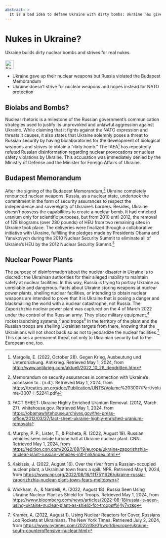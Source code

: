 ```yaml
---
abstract: > 
  It is a bad idea to defame Ukraine with dirty bombs: Ukraine has given up its nukes and Russia has broken the Budapest Memorandum.
---
```


# Nukes in Ukraine? {#sec-nukes-ukraine}

::: {.callout-caution title=„Myth“}
Ukraine builds dirty nuclear bombs and strives for real nukes.
[<br></br>![Search for topic in EUvsDisinfo](../all_common_img/EUvsDisinfo_400x240.jpg){height=2em}](https://euvsdisinfo.eu/disinformation-cases/?text=(Ukraine%7CKyiv%7CKiev)%20(dirty%20bomb%7C(nukes%7Cnuclear))&sort=relevance)
:::

::: {.callout-tip title=„Truth“}
- Ukraine gave up their nuclear weapons but Russia violated the Budapest Memorandum
- Ukraine doesn't strive for nuclear weapons and hopes instead for NATO protection
:::

## Biolabs and Bombs?

Nuclear rhetoric is a milestone of the Russian government's communication strategies used to justify its unprovoked and unlawful aggression against Ukraine. While claiming that it fights against the NATO expression and threats it causes, it also states that Ukraine solemnly poses a threat to Russian security by having biolaboratories for the development of biological weapons and strives to obtain a “dirty bomb.” The IAEA[^nukes-ukraine-1] has repeatedly refuted Russian disinformation regarding nuclear provocations or nuclear safety violations by Ukraine. This accusation was immediately denied by the Ministry of Defense and the Minister for Foreign Affairs of Ukraine.  

## Budapest Memorandum {#sec-nukes-ukraine-budapestmemorandum}

After the signing of the Budapest Memorandum,[^nukes-ukraine-2] Ukraine completely renounced nuclear weapons. Russia, as a nuclear state, undertook the commitment in the form of security assurances to respect the independence and sovereignty of Ukraine’s borders. Besides, Ukraine doesn’t possess the capabilities to create a nuclear bomb. It had enriched uranium only for scientific purposes, but from 2010 until 2012, the removal of 128 kilograms (over 280 pounds) of HEU from two remaining sites in Ukraine took place. The deliveries were finalized through a collaborative initiative with Ukraine, fulfilling the pledges made by Presidents Obama and Yanukovych during the 2010 Nuclear Security Summit to eliminate all of Ukraine’s HEU  by the 2012 Nuclear Security Summit.[^nukes-ukraine-3]

## Nuclear Power Plants

The purpose of disinformation about the nuclear disaster in Ukraine is to discredit the Ukrainian authorities for their alleged inability to maintain safety at nuclear facilities. In this way, Russia is trying to portray Ukraine as unreliable and dangerous. Facts about Ukraine storing weapons at nuclear power plants, shelling nuclear facilities, or intending to obtain nuclear weapons are intended to prove that it is Ukraine that is posing a danger and blackmailing the world with a nuclear catastrophe, not Russia. The Zaporizhzhia nuclear power plant was captured on the 4 of March 2022  under the control of the Russian army. They place military equipment,[^nukes-ukraine-4] rocket launching systems,[^nukes-ukraine-5] and troops[^nukes-ukraine-6] in the territory of the plant and the Russian troops are shelling Ukrainian targets from there, knowing that the Ukrainians will not shoot back so as not to jeopardize the nuclear facilities.[^nukes-ukraine-7] This causes a permanent threat not only to Ukrainian security but to the European one, too. 


[^nukes-ukraine-1]:  Margolis, E. (2022, October 28). Gegen Krieg, Ausbeutung und Unterdrückung. Antikrieg. Retrieved May 1, 2024, from [http://www.antikrieg.com/aktuell/2022\_10\_28\_dendritten.htm](http://www.antikrieg.com/aktuell/2022_10_28_dendritten.htm) 

[^nukes-ukraine-2]: Memorandum on security assurances in connection with Ukraine’s accession to . (n.d.). Retrieved May 1, 2024, from [https://treaties.un.org/doc/Publication/UNTS/Volume](https://treaties.un.org/doc/Publication/UNTS/Volume)%203007/Part/volume-3007-I-52241.pdf

[^nukes-ukraine-3]:  FACT SHEET: Ukraine Highly Enriched Uranium Removal. (2012, March 27). whitehouse.gov. Retrieved May 1, 2024, from [https://obamawhitehouse.archives.gov/the-press-office/2012/03/27/fact-sheet-ukraine-highly-enriched-uranium-removal](https://obamawhitehouse.archives.gov/the-press-office/2012/03/27/fact-sheet-ukraine-highly-enriched-uranium-removal)

[^nukes-ukraine-4]:  Murphy, P. P., Lister, T., & Picheta, R. (2022, August 19). Russian vehicles seen inside turbine hall at Ukraine nuclear plant. CNN. Retrieved May 1, 2024, from [https://edition.cnn.com/2022/08/19/europe/ukraine-zaporizhzhia-nuclear-plant-russian-vehicles-intl-hnk/index.html](https://edition.cnn.com/2022/08/19/europe/ukraine-zaporizhzhia-nuclear-plant-russian-vehicles-intl-hnk/index.html) 

[^nukes-ukraine-5]:  Kakissis, J. (2022, August 16). Over the river from a Russian-occupied nuclear plant, a Ukrainian town fears a spill. NPR. Retrieved May 1, 2024, from [https://www.npr.org/2022/08/16/1117511626/ukraine-russia-zaporizhzhia-nuclear-plant-town-fears-meltdown](https://www.npr.org/2022/08/16/1117511626/ukraine-russia-zaporizhzhia-nuclear-plant-town-fears-meltdown) 

[^nukes-ukraine-6]:  Wickham, A., & Nardelli, A. (2022, August 18). Russia Seen Using Ukraine Nuclear Plant as Shield for Troops. Retrieved May 1, 2024, from [https://www.bloomberg.com/news/articles/2022-08-18/russia-is-seen-using-ukraine-nuclear-plant-as-shield-for-troops\#xj4y7vzkg](https://www.bloomberg.com/news/articles/2022-08-18/russia-is-seen-using-ukraine-nuclear-plant-as-shield-for-troops#xj4y7vzkg) 

[^nukes-ukraine-7]:  Kramer, A. (2022, August 1). Using Nuclear Reactors for Cover, Russians Lob Rockets at Ukrainians. The New York Times. Retrieved July 2, 2024, from [https://www.nytimes.com/2022/08/01/world/europe/ukraine-south-counteroffensive-nuclear.html](https://www.nytimes.com/2022/08/01/world/europe/ukraine-south-counteroffensive-nuclear.html)



